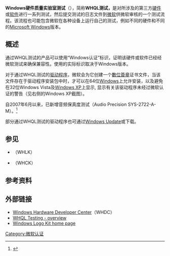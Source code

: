 {{NoteTA
|G1=IT
}}
{{Expand|time=2017-03-29T15:30:19+00:00}}
'''Windows硬件质量实验室测试'''（{{lang-en|'''Windows Hardware Quality Labs testing'''}}），简称'''WHQL测试，'''是对所涉及的第三方[[硬件|硬件]]或[[软件|软件]]进行一系列测试，然后提交测试的日志文件到[[微软|微软]]供微软审核的一个测试流程。该流程也可能包含微软在各种设备上运行自己的测试，例如不同的硬件和不同的[[Microsoft_Windows|Microsoft Windows]]版本。

== 概述 ==
通过WHQL测试的产品可以使用“Windows认证”标识，证明该硬件或软件已经经微软测试来确保兼容性。使用的实际标识取决于Windows版本。

对于通过WHQL测试的[[驱动程序|驱动程序]]，微软会为它创建一个[[數位簽章|數位簽章]]证书文件，当该文件存在于驱动程序安装包中时，才可以在64位[[Microsoft_Windows|Windows]]上允许安装，以及避免在32位Windows Vista及[[Windows_XP|Windows XP]]上显示, 显示有关该驱动程序未经过微软认证的警告（见右侧的Windows XP截图）。

自2007年6月以来，已新增音频保真度测试（Audio Precision SYS-2722-A-M）。<ref>{{Cite web|url=http://www.microsoft.com/whdc/whql/audiofidelity.mspx|title=Windows Vista Logo Program - Audio Fidelity Testing Policy Update|accessdate=7 February 2011|date=18 June 2008|work=Windows Hardware Developer Central website|publisher=Microsoft Corporation|archive-url=https://web.archive.org/web/20091212103252/http://www.microsoft.com/whdc/whql/audiofidelity.mspx|archive-date=2009-12-12|dead-url=yes}}</ref>

部分通过WHQL测试的驱动程序也可通过[[Windows_Update|Windows Update]]或{{tsl|en|Microsoft Update Catalog}}下载。

== 参见 ==
* {{tsl|en|Windows Hardware Lab Kit|Windows硬件实验室工具包}}（WHLK）
* {{tsl|en|Windows Hardware Certification Kit|Windows硬件认证工具包}}（WHCK）

== 参考资料 ==
{{Reflist}}

== 外部链接 ==
* [https://developer.microsoft.com/windows/hardware Windows Hardware Developer Center]（WHDC）
* [https://web.archive.org/web/20080726081738/http://www.microsoft.com/whdc/whql/ WHQL Testing - overview]
* [https://web.archive.org/web/20091207212710/http://www.microsoft.com/whdc/winlogo/WLK/default.mspx Windows Logo Kit home page]

[[Category:微软认证|Category:微软认证]]
